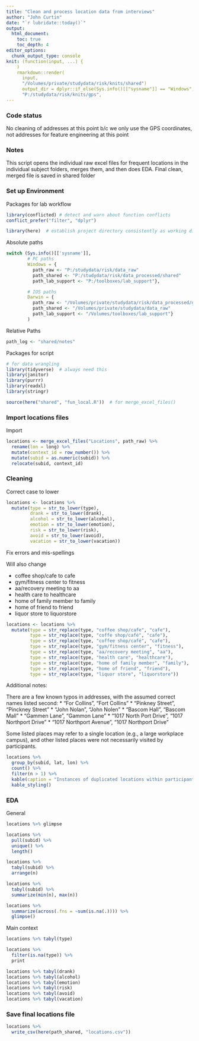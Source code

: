 ```yaml
---
title: "Clean and process location data from interviews"
author: "John Curtin"
date: "`r lubridate::today()`"
output: 
  html_document:
    toc: true 
    toc_depth: 4
editor_options: 
  chunk_output_type: console
knit: (function(input, ...) {
    )
    rmarkdown::render(
      input,
      "/Volumes/private/studydata/risk/knits/shared")
      output_dir = dplyr::if_else(Sys.info()[["sysname"]] == "Windows",
      "P:/studydata/risk/knits/gps", 
---
```

### Code status

No cleaning of addresses at this point b/c we only use the GPS coordinates, not addresses
for feature engineering at this point


### Notes

This script opens the individual raw excel files for frequent locations in the 
individual subject folders, merges them, and then does EDA.   Final clean, merged
file is saved in shared folder

### Set up Environment

Packages for lab workflow 
```r

library(conflicted) # detect and warn about function conflicts
conflict_prefer("filter", "dplyr")

library(here)  # establish project directory consistently as working directory
```


Absolute paths
```r

switch (Sys.info()[['sysname']],
        # PC paths
        Windows = {
          path_raw <- "P:/studydata/risk/data_raw"
          path_shared <- "P:/studydata/risk/data_processed/shared"
          path_lab_support <- "P:/toolboxes/lab_support"},

        # IOS paths
        Darwin = {
          path_raw <- "/Volumes/private/studydata/risk/data_processed/gps"
          path_shared <- "/Volumes/private/studydata/data_raw"
          path_lab_support <- "/Volumes/toolboxes/lab_support"}
        )
```

Relative Paths 
```r
path_log <- "shared/notes"
```

Packages for script
```r

# for data wrangling
library(tidyverse)  # always need this
library(janitor)
library(purrr)
library(readxl)
library(stringr)

source(here("shared", "fun_local.R"))  # for merge_excel_files()
```


### Import locations files
Import
```r
locations <- merge_excel_files("Locations", path_raw) %>% 
  rename(lon = long) %>% 
  mutate(context_id = row_number()) %>% 
  mutate(subid = as.numeric(subid)) %>% 
  relocate(subid, context_id)
```

### Cleaning

Correct case to lower
```r
locations <- locations %>% 
  mutate(type = str_to_lower(type),
         drank = str_to_lower(drank),
         alcohol = str_to_lower(alcohol),
         emotion = str_to_lower(emotion),
         risk = str_to_lower(risk),
         avoid = str_to_lower(avoid),
         vacation = str_to_lower(vacation))
```

Fix errors and mis-spellings

Will also change 

* coffee shop/cafe to cafe
* gym/fitness center to fitness
* aa/recovery meeting to aa
* health care to healthcare
* home of family member to family
* home of friend  to friend
* liquor store to liquorstore 
```r
locations <- locations %>% 
  mutate(type = str_replace(type, "coffee shop/cafe", "cafe"),
         type = str_replace(type, "coffe shop/café", "cafe"),
         type = str_replace(type, "coffee shop/café", "cafe"),
         type = str_replace(type, "gym/fitness center", "fitness"),
         type = str_replace(type, "aa/recovery meeting", "aa"),
         type = str_replace(type, "health care", "healthcare"),
         type = str_replace(type, "home of family member", "family"),
         type = str_replace(type, "home of friend", "friend"),
         type = str_replace(type, "liquor store", "liquorstore"))
```

Additional notes:

There are a few known typos in addresses, with the assumed correct names listed second:
* "For Collins", "Fort Collins" 
* "Pinkney Street", "Pinckney Street" 
* "John Nolan", "John Nolen" 
* "Bascom Hall", "Bascom Mall" 
* "Gammen Lane", "Gammon Lane" 
* "1017 North Port Drive", "1017 Northport Drive" 
* "1017 Northport Avenue", "1017 Northport Drive"

Some listed places may refer to a single location (e.g., a large workplace campus), and other listed places were not necessarily visited by participants. 

```r
locations %>% 
  group_by(subid, lat, lon) %>% 
  count() %>% 
  filter(n > 1) %>% 
  kable(caption = "Instances of duplicated locations within participant") %>% 
  kable_styling()
```


### EDA

General
```r
locations %>% glimpse

locations %>% 
  pull(subid) %>% 
  unique() %>% 
  length()

locations %>% 
  tabyl(subid) %>% 
  arrange(n)

locations %>% 
  tabyl(subid) %>% 
  summarize(min(n), max(n))

locations %>% 
  summarize(across(.fns = ~sum(is.na(.)))) %>% 
  glimpse()
```

Main context
```r
locations %>% tabyl(type)

locations %>% 
  filter(is.na(type)) %>% 
  print

locations %>% tabyl(drank)
locations %>% tabyl(alcohol)
locations %>% tabyl(emotion)
locations %>% tabyl(risk)
locations %>% tabyl(avoid)
locations %>% tabyl(vacation)
```


### Save final locations file

```r
locations %>% 
  write_csv(here(path_shared, "locations.csv"))
```
